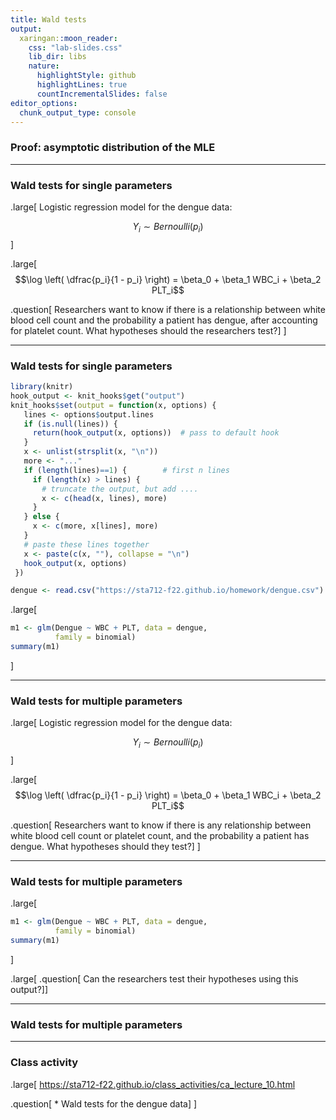 ```yaml
---
title: Wald tests
output:
  xaringan::moon_reader:
    css: "lab-slides.css"
    lib_dir: libs
    nature:
      highlightStyle: github
      highlightLines: true
      countIncrementalSlides: false
editor_options: 
  chunk_output_type: console
---
```


### Proof: asymptotic distribution of the MLE

---

### Wald tests for single parameters

.large[
Logistic regression model for the dengue data:

$$Y_i \sim Bernoulli(p_i)$$
]

.large[
$$\log \left( \dfrac{p_i}{1 - p_i} \right) = \beta_0 + \beta_1 WBC_i + \beta_2 PLT_i$$

.question[
Researchers want to know if there is a relationship between white blood cell count and the probability a patient has dengue, after accounting for platelet count. What hypotheses should the researchers test?
]
]

---

### Wald tests for single parameters

```r
library(knitr)
hook_output <- knit_hooks$get("output")
knit_hooks$set(output = function(x, options) {
   lines <- options$output.lines
   if (is.null(lines)) {
     return(hook_output(x, options))  # pass to default hook
   }
   x <- unlist(strsplit(x, "\n"))
   more <- "..."
   if (length(lines)==1) {        # first n lines
     if (length(x) > lines) {
       # truncate the output, but add ....
       x <- c(head(x, lines), more)
     }
   } else {
     x <- c(more, x[lines], more)
   }
   # paste these lines together
   x <- paste(c(x, ""), collapse = "\n")
   hook_output(x, options)
 })

dengue <- read.csv("https://sta712-f22.github.io/homework/dengue.csv")
```

.large[
```r
m1 <- glm(Dengue ~ WBC + PLT, data = dengue, 
          family = binomial)
summary(m1)
```
]

---

### Wald tests for multiple parameters

.large[
Logistic regression model for the dengue data:

$$Y_i \sim Bernoulli(p_i)$$
]

.large[
$$\log \left( \dfrac{p_i}{1 - p_i} \right) = \beta_0 + \beta_1 WBC_i + \beta_2 PLT_i$$

.question[
Researchers want to know if there is any relationship between white blood cell count or platelet count, and the probability a patient has dengue. What hypotheses should they test?
]
]

---

### Wald tests for multiple parameters

.large[
```r
m1 <- glm(Dengue ~ WBC + PLT, data = dengue, 
          family = binomial)
summary(m1)
```
]

.large[
.question[
Can the researchers test their hypotheses using this output?
]
]

---

### Wald tests for multiple parameters

---

### Class activity

.large[
[https://sta712-f22.github.io/class_activities/ca_lecture_10.html](https://sta712-f22.github.io/class_activities/ca_lecture_10.html)

.question[
* Wald tests for the dengue data
]
]

